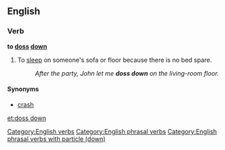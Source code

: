 ==English==

===Verb===
'''to [[doss]] [[down]]'''

# {{British|slang}}To [[sleep]] on someone's sofa or floor because there is no bed spare.
#:''After the party, John let me '''doss down''' on the living-room floor.''

====Synonyms====
* [[crash]]

[[Category:English verbs]]
[[Category:English phrasal verbs]]
[[Category:English phrasal verbs with particle (down)]]

[[et:doss down]]